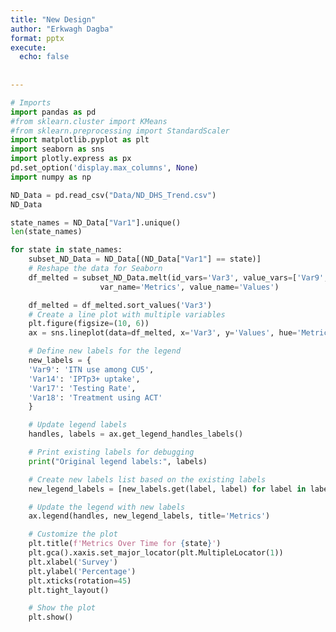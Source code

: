 ```yaml
---
title: "New Design"
author: "Erkwagh Dagba"
format: pptx
execute: 
  echo: false
    
    
---
```



```python
# Imports
import pandas as pd
#from sklearn.cluster import KMeans
#from sklearn.preprocessing import StandardScaler
import matplotlib.pyplot as plt
import seaborn as sns
import plotly.express as px
pd.set_option('display.max_columns', None)
import numpy as np
```


```python
ND_Data = pd.read_csv("Data/ND_DHS_Trend.csv")
ND_Data
```

```python
state_names = ND_Data["Var1"].unique()
len(state_names)
```

```python
for state in state_names:
    subset_ND_Data = ND_Data[(ND_Data["Var1"] == state)]
    # Reshape the data for Seaborn
    df_melted = subset_ND_Data.melt(id_vars='Var3', value_vars=['Var9', 'Var14', 'Var17', 'Var18'], 
                    var_name='Metrics', value_name='Values')

    df_melted = df_melted.sort_values('Var3')
    # Create a line plot with multiple variables
    plt.figure(figsize=(10, 6))
    ax = sns.lineplot(data=df_melted, x='Var3', y='Values', hue='Metrics', marker='o')

    # Define new labels for the legend
    new_labels = {
    'Var9': 'ITN use among CU5',
    'Var14': 'IPTp3+ uptake',
    'Var17': 'Testing Rate',
    'Var18': 'Treatment using ACT'
    }

    # Update legend labels
    handles, labels = ax.get_legend_handles_labels()

    # Print existing labels for debugging
    print("Original legend labels:", labels)

    # Create new labels list based on the existing labels
    new_legend_labels = [new_labels.get(label, label) for label in labels]  # Default to original if not found

    # Update the legend with new labels
    ax.legend(handles, new_legend_labels, title='Metrics')

    # Customize the plot
    plt.title(f'Metrics Over Time for {state}')
    plt.gca().xaxis.set_major_locator(plt.MultipleLocator(1))
    plt.xlabel('Survey')
    plt.ylabel('Percentage')
    plt.xticks(rotation=45)
    plt.tight_layout()

    # Show the plot
    plt.show()
```